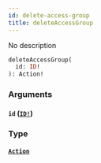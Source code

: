 ```yaml
---
id: delete-access-group
title: deleteAccessGroup
---
```


No description

```graphql
deleteAccessGroup(
  id: ID!
): Action!

```

### Arguments

#### `id` ([`ID!`](/docs/graphql/scalars/id))

### Type

#### [`Action`](/docs/graphql/objects/action)

